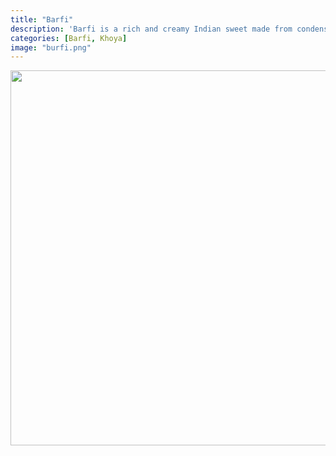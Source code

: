 ```yaml
---
title: "Barfi"
description: 'Barfi is a rich and creamy Indian sweet made from condensed milk, sugar, and flavorings like cardamom, garnished with nuts or silver leaf.'
categories: [Barfi, Khoya]
image: "burfi.png"
---
```


![](burfi.png){.nolightbox fig-align="center" style="margin-top: 0px; width: 600px; height: auto;"}